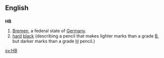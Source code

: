 {{also|hb}}
==English==
==={{abbreviation}}===
'''HB'''
# [[Bremen]], a federal state of [[Germany]].
# [[hard]] [[black]] (describing a pencil that makes lighter marks than a grade [[B]], but darker marks than a grade [[H]] pencil.)

[[sv:HB]]